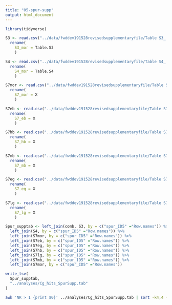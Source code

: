 ```yaml
---
title: "05-spur-supp"
output: html_document
---
```



```r
library(tidyverse)
```



```r
S3 <- read.csv("../data/fwddev191528revisedsupplementaryfile/Table S3_ Morula_Cluster16.txt", header = TRUE, sep="\t")  %>% 
  rename(
    S3_mor = Table.S3
    )
```

```r
S4 <- read.csv("../data/fwddev191528revisedsupplementaryfile/Table S4_ Morula_Cluster20.txt", header = TRUE, sep="\t") %>% 
  rename(
    S4_mor = Table.S4
    )
```


```r
S7mor <- read.csv("../data/fwddev191528revisedsupplementaryfile/Table S7_ Cluster 20 Markers_morula.txt", header = TRUE, sep="\t") %>% 
  rename(
    S7_mor = X
    ) 
```


```r
S7eb <- read.csv("../data/fwddev191528revisedsupplementaryfile/Table S7_ Cluster 20 Markers_early_blastula.txt", header = TRUE, sep="\t") %>% 
  rename(
    S7_eb = X
    )  
```

```r
S7hb <- read.csv("../data/fwddev191528revisedsupplementaryfile/Table S7_ Cluster 20 Markers_hatched_blastula.txt", header = TRUE, sep="\t") %>% 
  rename(
    S7_hb = X
    )   
```


```r
S7mb <- read.csv("../data/fwddev191528revisedsupplementaryfile/Table S7_ Cluster 20 Markers_mesenchyme_blastula.txt", header = TRUE, sep="\t") %>% 
  rename(
    S7_mb = X
    )    
```


```r
S7eg <- read.csv("../data/fwddev191528revisedsupplementaryfile/Table S7_ Cluster 20 Markers_early_gastrula.txt", header = TRUE, sep="\t")  %>% 
  rename(
    S7_eg = X
    )    
```

```r
S7lg <- read.csv("../data/fwddev191528revisedsupplementaryfile/Table S7_ Cluster 20 Markers_Late_gastrula.txt", header = TRUE, sep="\t")  %>% 
  rename(
    S7_lg = X
    )    
```



```r
Spur_supptab <- left_join(comb, S3, by = c("spur_ID5" ="Row.names")) %>%
  left_join(S4, by = c("spur_ID5" ="Row.names")) %>%
  left_join(S7mor, by = c("spur_ID5" ="Row.names")) %>%
  left_join(S7eb, by = c("spur_ID5" ="Row.names")) %>%
  left_join(S7eg, by = c("spur_ID5" ="Row.names")) %>%
  left_join(S7hb, by = c("spur_ID5" ="Row.names")) %>%
  left_join(S7lg, by = c("spur_ID5" ="Row.names")) %>%
  left_join(S7mb, by = c("spur_ID5" ="Row.names")) %>%
  left_join(S7mor, by = c("spur_ID5" ="Row.names"))
```

```r
write_tsv(
  Spur_supptab,
  "../analyses/Cg_hits_SpurSupp.tab"
)

```


```bash
awk 'NR > 1 {print $0}' ../analyses/Cg_hits_SpurSupp.tab | sort -k4,4 -k1,1 | awk '!array[$1]++' > ../analyses/Cg_hits-red_SpurSupp.tab
```